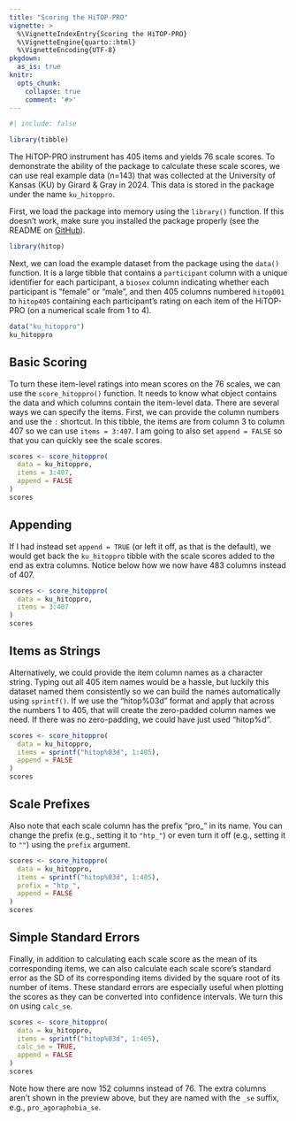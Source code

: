 ```yaml
---
title: "Scoring the HiTOP-PRO"
vignette: >
  %\VignetteIndexEntry{Scoring the HiTOP-PRO}
  %\VignetteEngine{quarto::html}
  %\VignetteEncoding{UTF-8}
pkgdown:
  as_is: true
knitr:
  opts_chunk:
    collapse: true
    comment: '#>'
---
```


```r
#| include: false

library(tibble)
```


The HiTOP-PRO instrument has 405 items and yields 76 scale scores. To demonstrate the ability of the package to calculate these scale scores, we can use real example data (n=143) that was collected at the University of Kansas (KU) by Girard & Gray in 2024. This data is stored in the package under the name `ku_hitoppro`.

First, we load the package into memory using the `library()` function. If this doesn't work, make sure you installed the package properly (see the README on [GitHub](https://github.com/jmgirard/hitop)).

```r
library(hitop)
```

Next, we can load the example dataset from the package using the `data()` function. It is a large tibble that contains a `participant` column with a unique identifier for each participant, a `biosex` column indicating whether each participant is "female" or "male", and then 405 columns numbered `hitop001` to `hitop405` containing each participant's rating on each item of the HiTOP-PRO (on a numerical scale from 1 to 4).

```r
data("ku_hitoppro")
ku_hitoppro
```

## Basic Scoring

To turn these item-level ratings into mean scores on the 76 scales, we can use the `score_hitoppro()` function. It needs to know what object contains the data and which columns contain the item-level data. There are several ways we can specify the items. First, we can provide the column numbers and use the `:` shortcut. In this tibble, the items are from column 3 to column 407 so we can use `items = 3:407`. I am going to also set `append = FALSE` so that you can quickly see the scale scores.

```r
scores <- score_hitoppro(
  data = ku_hitoppro,
  items = 3:407,
  append = FALSE
)
scores
```

## Appending

If I had instead set `append = TRUE` (or left it off, as that is the default), we would get back the `ku_hitoppro` tibble with the scale scores added to the end as extra columns. Notice below how we now have 483 columns instead of 407.

```r
scores <- score_hitoppro(
  data = ku_hitoppro,
  items = 3:407
)
scores
```

## Items as Strings

Alternatively, we could provide the item column names as a character string. Typing out all 405 item names would be a hassle, but luckily this dataset named them consistently so we can build the names automatically using `sprintf()`. If we use the "hitop%03d" format and apply that across the numbers 1 to 405, that will create the zero-padded column names we need. If there was no zero-padding, we could have just used "hitop%d".

```r
scores <- score_hitoppro(
  data = ku_hitoppro,
  items = sprintf("hitop%03d", 1:405),
  append = FALSE
)
scores
```

## Scale Prefixes

Also note that each scale column has the prefix "pro_" in its name. You can change the prefix (e.g., setting it to `"htp_"`) or even turn it off (e.g., setting it to `""`) using the `prefix` argument.

```r
scores <- score_hitoppro(
  data = ku_hitoppro,
  items = sprintf("hitop%03d", 1:405),
  prefix = "htp_",
  append = FALSE
)
scores
```

## Simple Standard Errors

Finally, in addition to calculating each scale score as the mean of its corresponding items, we can also calculate each scale score's standard error as the SD of its corresponding items divided by the square root of its number of items. These standard errors are especially useful when plotting the scores as they can be converted into confidence intervals. We turn this on using `calc_se`.

```r
scores <- score_hitoppro(
  data = ku_hitoppro,
  items = sprintf("hitop%03d", 1:405),
  calc_se = TRUE,
  append = FALSE
)
scores
```

Note how there are now 152 columns instead of 76. The extra columns aren't shown in the preview above, but they are named with the `_se` suffix, e.g., `pro_agoraphobia_se`.
